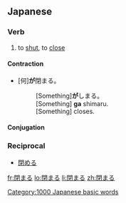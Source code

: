 ==Japanese==
{{ja-kanjitab|閉}}

===Verb===
{{ja-verb|kk|tr=intrans|type=1|hira=しまる|rom=shimaru}}

# to [[shut]], to [[close]]

====Contraction====
*[何]'''が'''閉まる。
*:[Something]'''が'''しまる。
*:[Something] '''ga''' shimaru.
*:[Something] closes.

====Conjugation====
{{ja-go-ru|閉ま|しま|shima}}

===Reciprocal===
{{rfc-header|Reciprocal}}
*[[閉める]]

[[Category:1000 Japanese basic words]]

[[fr:閉まる]]
[[lo:閉まる]]
[[li:閉まる]]
[[zh:閉まる]]